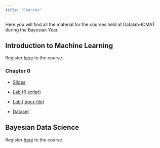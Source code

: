 ---
title: "Courses"
---

Here you will find all the material for the courses held at Datalab-ICMAT during the Bayesian Year.



## Introduction to Machine Learning

Register [here](https://datalab.icmat.es/bayesian-year/iml/) to the course. 

### Chapter 0

* [Slides](https://github.com/datalab-icmat/Intro-to-ML/blob/main/chapter_0/MLchap0d.pdf)

* [Lab (R script)](https://github.com/datalab-icmat/Intro-to-ML/blob/main/chapter_0/MLlab0.Rmd)

* [Lab (.docx file)](https://github.com/datalab-icmat/Intro-to-ML/blob/main/chapter_0/MLlab0.docx)

* [Dataset](https://github.com/datalab-icmat/Intro-to-ML/blob/main/chapter_0/data0.txt)



## Bayesian Data Science

Register [here](https://datalab.icmat.es/bayesian-year/bds/) to the course.



